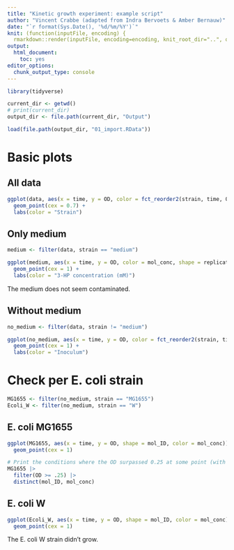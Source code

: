 ```yaml
---
title: "Kinetic growth experiment: example script"
author: "Vincent Crabbe (adapted from Indra Bervoets & Amber Bernauw)"
date: "`r format(Sys.Date(), '%d/%m/%Y')`"
knit: (function(inputFile, encoding) {
  rmarkdown::render(inputFile, encoding=encoding, knit_root_dir="..", output_dir="../Output")})
output: 
  html_document:
    toc: yes
editor_options:
  chunk_output_type: console
---
```


```r
library(tidyverse)
```



```r
current_dir <- getwd()
# print(current_dir)
output_dir <- file.path(current_dir, "Output")

load(file.path(output_dir, "01_import.RData"))
```

# Basic plots
## All data
```r
ggplot(data, aes(x = time, y = OD, color = fct_reorder2(strain, time, OD))) +
  geom_point(cex = 0.7) +
  labs(color = "Strain")
```

## Only medium

```r
medium <- filter(data, strain == "medium")

ggplot(medium, aes(x = time, y = OD, color = mol_conc, shape = replicate)) +
  geom_point(cex = 1) +
  labs(color = "3-HP concentration (mM)")
```
The medium does not seem contaminated.

## Without medium

```r
no_medium <- filter(data, strain != "medium")

ggplot(no_medium, aes(x = time, y = OD, color = fct_reorder2(strain, time, OD))) +
  geom_point(cex = 1) +
  labs(color = "Inoculum")
```

# Check per E. coli strain
```r
MG1655 <- filter(no_medium, strain == "MG1655")
Ecoli_W <- filter(no_medium, strain == "W")
```

## E. coli MG1655

```r
ggplot(MG1655, aes(x = time, y = OD, shape = mol_ID, color = mol_conc)) +
  geom_point(cex = 1)
```

```r
# Print the conditions where the OD surpassed 0.25 at some point (with other words, where the strains grew)
MG1655 |>
  filter(OD >= .25) |>
  distinct(mol_ID, mol_conc)
```

## E. coli W

```r
ggplot(Ecoli_W, aes(x = time, y = OD, shape = mol_ID, color = mol_conc)) +
  geom_point(cex = 1)
```
The E. coli W strain didn't grow.
